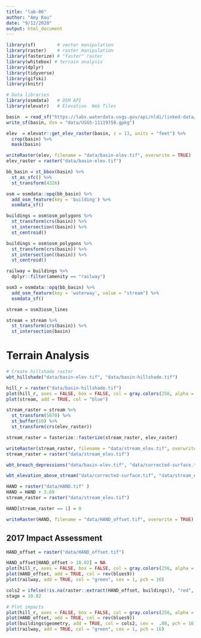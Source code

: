 ```yaml
---
title: "lab-06"
author: "Amy Kou"
date: "9/12/2020"
output: html_document
---
```


```r

library(sf)        # vector manipulation
library(raster)    # raster manipulation
library(fasterize) # "faster" raster
library(whitebox) # terrain analysis
library(dplyr)
library(tidyverse)
library(gifski)
library(knitr)

# Data libraries
library(osmdata)   # OSM API
library(elevatr)   # Elevation  Web Tiles

```

```r

basin  = read_sf("https://labs.waterdata.usgs.gov/api/nldi/linked-data/nwissite/USGS-11119750/basin/")
write_sf(basin, dsn = "data/USGS-11119750.gpkg")

elev  = elevatr::get_elev_raster(basin, z = 13, units = "feet") %>% 
  crop(basin) %>%
  mask(basin)

writeRaster(elev, filename = "data/basin-elev.tif", overwrite = TRUE)
elev_raster = raster("data/basin-elev.tif")

bb_basin = st_bbox(basin) %>%
  st_as_sfc() %>%
  st_transform(4326)

osm = osmdata::opq(bb_basin) %>% 
  add_osm_feature(key = 'building') %>% 
  osmdata_sf()

buildings = osm$osm_polygons %>%
  st_transform(crs(basin)) %>%
  st_intersection((basin)) %>%
  st_centroid()

buildings = osm$osm_polygons %>%
  st_transform(crs(basin)) %>%
  st_intersection((basin)) %>%
  st_centroid()

railway = buildings %>% 
  dplyr::filter(amenity == "railway")

osm3 = osmdata::opq(bb_basin) %>% 
  add_osm_feature(key = 'waterway', value = "stream") %>%
  osmdata_sf() 

stream = osm3$osm_lines

stream = stream %>%
  st_transform(crs(basin)) %>%
  st_intersection(basin)

```

# Terrain Analysis
```r

# Create hillshade raster
wbt_hillshade("data/basin-elev.tif", "data/basin-hillshade.tif")

```

```r

hill_r = raster("data/basin-hillshade.tif")
plot(hill_r, axes = FALSE, box = FALSE, col = gray.colors(256, alpha = 0.5), main = "Hillshade", legend = FALSE)
plot(stream, add = TRUE, col = "blue")

stream_raster = stream %>%
  st_transform(5070) %>%
  st_buffer(10) %>%
  st_transform(crs(elev_raster))

stream_raster = fasterize::fasterize(stream_raster, elev_raster)

writeRaster(stream_raster, filename = "data/stream_elev.tif", overwrite = TRUE)
stream_raster = raster("data/stream_elev.tif")

```

```r


wbt_breach_depressions("data/basin-elev.tif", "data/corrected-surface.tif")

wbt_elevation_above_stream("data/corrected-surface.tif", "data/stream_elev.tif", "data/HAND.tif" )
```

```r


HAND = raster("data/HAND.tif" ) 
HAND = HAND + 3.69
stream_raster = raster("data/stream_elev.tif")

HAND[stream_raster == 1] = 0

writeRaster(HAND, filename = "data/HAND_offset.tif", overwrite = TRUE)
```

## 2017 Impact Assessment 
```r

HAND_offset = raster("data/HAND_offset.tif")

HAND_offset[HAND_offset > 10.02] = NA
plot(hill_r, axes = FALSE, box = FALSE, col = gray.colors(256, alpha = 0.5), legend = FALSE)
plot(HAND_offset, add = TRUE, col = rev(blues9))
plot(railway, add = TRUE, col = "green", cex = 1, pch = 16)
```



```r

cols2 = ifelse(!is.na(raster::extract(HAND_offset, buildings)), "red", "black")
stage = 10.02

# Plot impacts
plot(hill_r, axes = FALSE, box = FALSE, col = gray.colors(256, alpha = 0.5), legend = FALSE, main = paste(sum(cols2 =="red"), "Impacted Structures,", stage, "Foot Stage"), cex = 0.5)
plot(HAND_offset, add = TRUE, col = rev(blues9))
plot(buildings$geometry, add = TRUE, col = cols2, cex =  .08, pch = 16)
plot(railway, add = TRUE, col = "green", cex = 1, pch = 16)
```


